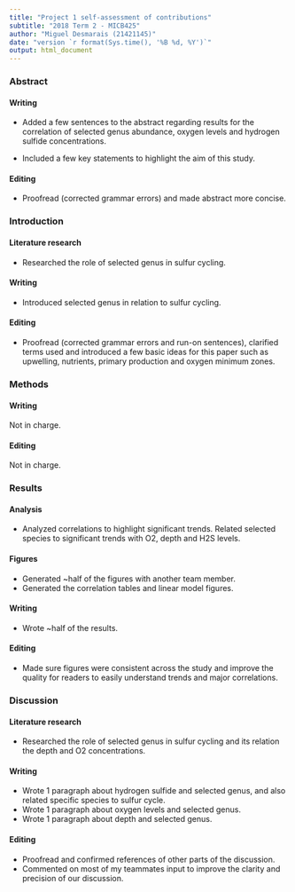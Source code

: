 ```yaml
---
title: "Project 1 self-assessment of contributions"
subtitle: "2018 Term 2 - MICB425"
author: "Miguel Desmarais (21421145)"
date: "version `r format(Sys.time(), '%B %d, %Y')`"
output: html_document
---
```


### Abstract
#### Writing

* Added a few sentences to the abstract regarding results for the correlation of selected genus abundance, oxygen levels and hydrogen sulfide concentrations.

* Included a few key statements to highlight the aim of this study.

#### Editing

* Proofread (corrected grammar errors) and made abstract more concise.

### Introduction
#### Literature research

* Researched the role of selected genus in sulfur cycling.

#### Writing

* Introduced selected genus in relation to sulfur cycling.

#### Editing

* Proofread (corrected grammar errors and run-on sentences), clarified terms used and introduced a few basic ideas for this paper such as upwelling, nutrients, primary production and oxygen minimum zones.

### Methods
#### Writing

Not in charge.

#### Editing

Not in charge.

### Results
#### Analysis 

* Analyzed correlations to highlight significant trends. Related selected species to significant trends with O2, depth and H2S levels.

#### Figures

* Generated ~half of the figures with another team member.
* Generated the correlation tables and linear model figures.

#### Writing

* Wrote ~half of the results.

#### Editing

* Made sure figures were consistent across the study and improve the quality for readers to easily understand trends and major correlations.

### Discussion
#### Literature research

* Researched the role of selected genus in sulfur cycling and its relation the depth and O2 concentrations.

#### Writing

* Wrote 1 paragraph about hydrogen sulfide and selected genus, and also related specific species to sulfur cycle.
* Wrote 1 paragraph about oxygen levels and selected genus.
* Wrote 1 paragraph about depth and selected genus.

#### Editing

* Proofread and confirmed references of other parts of the discussion.
* Commented on most of my teammates input to improve the clarity and precision of our discussion.


